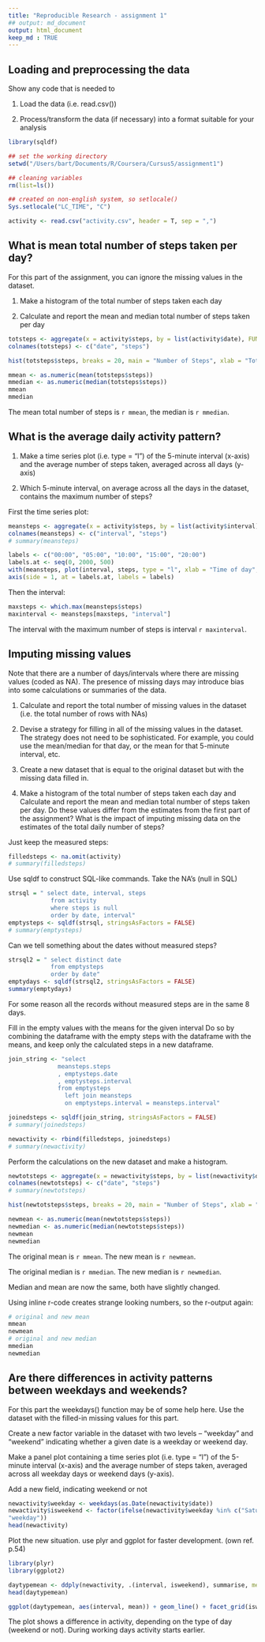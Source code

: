 ```yaml
---
title: "Reproducible Research - assignment 1"
## output: md_document
output: html_document
keep_md : TRUE
---
```


## Loading and preprocessing the data
Show any code that is needed to

1. Load the data (i.e. read.csv())

2. Process/transform the data (if necessary) into a format suitable for your analysis

```r
library(sqldf)

## set the working directory
setwd("/Users/bart/Documents/R/Coursera/Cursus5/assignment1")

## cleaning variables
rm(list=ls())

## created on non-english system, so setlocale()
Sys.setlocale("LC_TIME", "C")

activity <- read.csv("activity.csv", header = T, sep = ",")
```

## What is mean total number of steps taken per day?
For this part of the assignment, you can ignore the missing values in the dataset.

1. Make a histogram of the total number of steps taken each day

2. Calculate and report the mean and median total number of steps taken per day

```r
totsteps <- aggregate(x = activity$steps, by = list(activity$date), FUN = "sum", na.rm = T)
colnames(totsteps) <- c("date", "steps")

hist(totsteps$steps, breaks = 20, main = "Number of Steps", xlab = "Total number of steps taken each day", ylab = "Number of Days", col = "steelblue")

mmean <- as.numeric(mean(totsteps$steps))
mmedian <- as.numeric(median(totsteps$steps))
mmean
mmedian
```
The mean total number of steps is `r mmean`, the median is `r mmedian`. 

## What is the average daily activity pattern?

1. Make a time series plot (i.e. type = "l") of the 5-minute interval (x-axis) and the average number of steps taken, averaged across all days (y-axis)

2. Which 5-minute interval, on average across all the days in the dataset, contains the maximum number of steps?

First the time series plot:
```r
meansteps <- aggregate(x = activity$steps, by = list(activity$interval), FUN = "mean", na.rm = T)
colnames(meansteps) <- c("interval", "steps")
# summary(meansteps)

labels <- c("00:00", "05:00", "10:00", "15:00", "20:00")
labels.at <- seq(0, 2000, 500)
with(meansteps, plot(interval, steps, type = "l", xlab = "Time of day", xaxt = "n", ylab = "Number of steps"))
axis(side = 1, at = labels.at, labels = labels)
```

Then the interval:

```r
maxsteps <- which.max(meansteps$steps) 
maxinterval <- meansteps[maxsteps, "interval"]
```

The interval with the maximum number of steps is interval `r maxinterval`.

## Imputing missing values
Note that there are a number of days/intervals where there are missing values (coded as NA). The presence of missing days may introduce bias into some calculations or summaries of the data.

1. Calculate and report the total number of missing values in the dataset (i.e. the total number of rows with NAs)

2. Devise a strategy for filling in all of the missing values in the dataset. The strategy does not need to be sophisticated. For example, you could use the mean/median for that day, or the mean for that 5-minute interval, etc.

3. Create a new dataset that is equal to the original dataset but with the missing data filled in.

4. Make a histogram of the total number of steps taken each day and Calculate and report the mean and median total number of steps taken per day. Do these values differ from the estimates from the first part of the assignment? What is the impact of imputing missing data on the estimates of the total daily number of steps?

Just keep the measured steps:
```r
filledsteps <- na.omit(activity)
# summary(filledsteps)
```

Use sqldf to construct SQL-like commands.
Take the NA's (null in SQL) 
```r
strsql = " select date, interval, steps
            from activity
            where steps is null
            order by date, interval"
emptysteps <- sqldf(strsql, stringsAsFactors = FALSE)
# summary(emptysteps)
```

Can we tell something about the dates without measured steps?
```r
strsql2 = " select distinct date
            from emptysteps
            order by date"
emptydays <- sqldf(strsql2, stringsAsFactors = FALSE)
summary(emptydays)
```
For some reason all the records without measured steps are in the same 8 days.

Fill in the empty values with the means for the given interval
Do so by combining the dataframe with the empty steps with the dataframe with the means,
and keep only the calculated steps in a new dataframe.
```r
join_string <- "select
              meansteps.steps
              , emptysteps.date
              , emptysteps.interval
              from emptysteps
                left join meansteps
                on emptysteps.interval = meansteps.interval"

joinedsteps <- sqldf(join_string, stringsAsFactors = FALSE)
# summary(joinedsteps)

newactivity <- rbind(filledsteps, joinedsteps)
# summary(newactivity)
```

Perform the calculations on the new dataset and make a histogram.
```r
newtotsteps <- aggregate(x = newactivity$steps, by = list(newactivity$date), FUN = "sum", na.rm = T)
colnames(newtotsteps) <- c("date", "steps")
# summary(newtotsteps)

hist(newtotsteps$steps, breaks = 20, main = "Number of Steps", xlab = "Total number of steps taken each day", ylab = "Number of Days", col = "steelblue")

newmean <- as.numeric(mean(newtotsteps$steps))
newmedian <- as.numeric(median(newtotsteps$steps))
newmean
newmedian
```

The original mean is `r mmean`. The new mean is `r newmean`.

The original median is `r mmedian`. The new median is `r newmedian`.

Median and mean are now the same, both have slightly changed.

Using inline r-code creates strange looking numbers, so the r-output again:
```r
# original and new mean
mmean
newmean
# original and new median
mmedian
newmedian
```

## Are there differences in activity patterns between weekdays and weekends?

For this part the weekdays() function may be of some help here. Use the dataset with the filled-in missing values for this part.

Create a new factor variable in the dataset with two levels – “weekday” and “weekend” indicating whether a given date is a weekday or weekend day.

Make a panel plot containing a time series plot (i.e. type = "l") of the 5-minute interval (x-axis) and the average number of steps taken, averaged across all weekday days or weekend days (y-axis). 

Add a new field, indicating weekend or not
```r
newactivity$weekday <- weekdays(as.Date(newactivity$date))
newactivity$isweekend <- factor(ifelse(newactivity$weekday %in% c("Saturday", "Sunday"), "weekend",
"weekday"))
head(newactivity)
```

Plot the new situation.
use plyr and ggplot for faster development.
(own ref. p.54)
```r
library(plyr)
library(ggplot2)

daytypemean <- ddply(newactivity, .(interval, isweekend), summarise, mean = mean(steps))
head(daytypemean)

ggplot(daytypemean, aes(interval, mean)) + geom_line() + facet_grid(isweekend ~ .) + labs(x = "Interval", y = "Steps", title = "Activity by day type")
```

The plot shows a difference in activity, depending on the type of day (weekend or not). During working days activity starts earlier.
